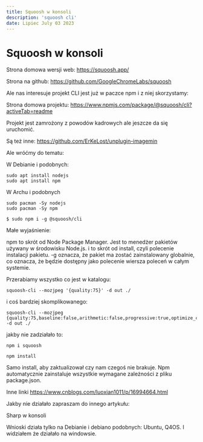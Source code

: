 ```yaml
---
title: Squoosh w konsoli
description: 'squoosh cli'
date: Lipiec July 03 2023
---
```


# Squoosh w konsoli

Strona domowa wersji web:
https://squoosh.app/

Strona na github:
https://github.com/GoogleChromeLabs/squoosh

Ale nas interesuje projekt CLI jest już w paczce npm i z niej skorzystamy:

Strona domowa projektu:
https://www.npmjs.com/package/@squoosh/cli?activeTab=readme

Projekt jest zamrożony z powodów kadrowych ale jeszcze da się uruchomić.

Są też inne:
https://github.com/ErKeLost/unplugin-imagemin

Ale wróćmy do tematu:

W Debianie i podobnych:

```
sudo apt install nodejs
sudo apt install npm
```

W Archu i podobnych

```
sudo pacman -Sy nodejs
sudo pacman -Sy npm
```

```
$ sudo npm i -g @squoosh/cli
```

Małe wyjaśnienie:

 npm to skrót od Node Package Manager. Jest to menedżer pakietów używany w środowisku Node.js. 
 i to skrót od install, czyli polecenie instalacji pakietu.
 -g oznacza, że pakiet ma zostać zainstalowany globalnie, co oznacza, że będzie dostępny jako polecenie wiersza poleceń w całym systemie.

Przerabiamy wszystko co jest w katalogu:

```
squoosh-cli --mozjpeg '{quality:75}' -d out ./
```

i coś bardziej skomplikowanego:

```
squoosh-cli --mozjpeg {quality:75,baseline:false,arithmetic:false,progressive:true,optimize_coding:true,smoothing:0,color_space:3,quant_table:3,trellis_multipass:false,trellis_opt_zero:false,trellis_opt_table:false,trellis_loops:1,auto_subsample:true,chroma_subsample:2,separate_chroma_quality:false,chroma_quality:75} -d out ./
```

jakby nie zadziałało to:

```
npm i squoosh
```

```
npm install
```

Samo install, aby zaktualizował czy nam czegoś nie brakuje. Npm automatycznie zainstaluje wszystkie wymagane zależności z pliku package.json.

Inne linki
https://www.cnblogs.com/luoxian1011/p/16994664.html

Jakby nie działało zapraszam do innego artykułu:

Sharp w konsoli

Wnioski działa tylko na Debianie i debiano podobnych: Ubuntu, Q4OS. I widziałem że działało na windowsie.